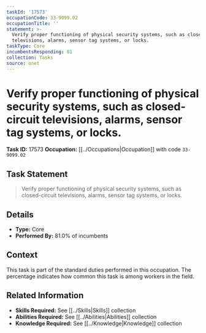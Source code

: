 ```yaml
---
taskId: '17573'
occupationCode: 33-9099.02
occupationTitle: ''
statement: >-
  Verify proper functioning of physical security systems, such as closed-circuit
  televisions, alarms, sensor tag systems, or locks.
taskType: Core
incumbentsResponding: 81
collection: Tasks
source: onet
---
```

# Verify proper functioning of physical security systems, such as closed-circuit televisions, alarms, sensor tag systems, or locks.

**Task ID:** 17573
**Occupation:** [[../Occupations|Occupation]] with code `33-9099.02`

## Task Statement

> Verify proper functioning of physical security systems, such as closed-circuit televisions, alarms, sensor tag systems, or locks.

## Details

- **Type:** Core
- **Performed By:** 81.0% of incumbents

## Context

This task is part of the standard duties performed in this occupation. The percentage indicates how common this task is among workers in the field.

## Related Information

- **Skills Required:** See [[../Skills|Skills]] collection
- **Abilities Required:** See [[../Abilities|Abilities]] collection
- **Knowledge Required:** See [[../Knowledge|Knowledge]] collection
